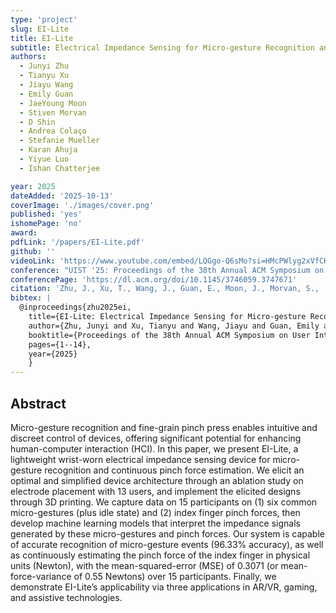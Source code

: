 ```yaml
---
type: 'project'
slug: EI-Lite
title: EI-Lite
subtitle: Electrical Impedance Sensing for Micro-gesture Recognition and Pinch Force Estimation
authors:
  - Junyi Zhu
  - Tianyu Xu
  - Jiayu Wang
  - Emily Guan
  - JaeYoung Moon
  - Stiven Morvan
  - D Shin
  - Andrea Colaço
  - Stefanie Mueller
  - Karan Ahuja
  - Yiyue Luo
  - Ishan Chatterjee

year: 2025
dateAdded: '2025-10-13'
coverImage: './images/cover.png'
published: 'yes'
ishomePage: 'no'
award:
pdfLink: '/papers/EI-Lite.pdf'
github: ''
videoLink: 'https://www.youtube.com/embed/LQGgo-Q6sMo?si=HMcPWlyg2xVfCKfh'
conference: "UIST '25: Proceedings of the 38th Annual ACM Symposium on User Interface Software and Technology"
conferencePage: 'https://dl.acm.org/doi/10.1145/3746059.3747671'
citation: 'Zhu, J., Xu, T., Wang, J., Guan, E., Moon, J., Morvan, S., ... & Chatterjee, I. (2025, September). EI-Lite: Electrical Impedance Sensing for Micro-gesture Recognition and Pinch Force Estimation. In Proceedings of the 38th Annual ACM Symposium on User Interface Software and Technology (pp. 1-14).'
bibtex: |
  @inproceedings{zhu2025ei,
    title={EI-Lite: Electrical Impedance Sensing for Micro-gesture Recognition and Pinch Force Estimation},
    author={Zhu, Junyi and Xu, Tianyu and Wang, Jiayu and Guan, Emily and Moon, JaeYoung and Morvan, Stiven and Shin, D and Cola{\c{c}}o, Andrea and Mueller, Stefanie and Ahuja, Karan and others},
    booktitle={Proceedings of the 38th Annual ACM Symposium on User Interface Software and Technology},
    pages={1--14},
    year={2025}
    }
---
```


## Abstract

Micro-gesture recognition and fine-grain pinch press enables intuitive and discreet control of devices, offering significant potential for enhancing human-computer interaction (HCI). In this paper, we present EI-Lite, a lightweight wrist-worn electrical impedance sensing device for micro-gesture recognition and continuous pinch force estimation. We elicit an optimal and simplified device architecture through an ablation study on electrode placement with 13 users, and implement the elicited designs through 3D printing. We capture data on 15 participants on (1) six common micro-gestures (plus idle state) and (2) index finger pinch forces, then develop machine learning models that interpret the impedance signals generated by these micro-gestures and pinch forces. Our system is capable of accurate recognition of micro-gesture events (96.33% accuracy), as well as continuously estimating the pinch force of the index finger in physical units (Newton), with the mean-squared-error (MSE) of 0.3071 (or mean-force-variance of 0.55 Newtons) over 15 participants. Finally, we demonstrate EI-Lite’s applicability via three applications in AR/VR, gaming, and assistive technologies.


